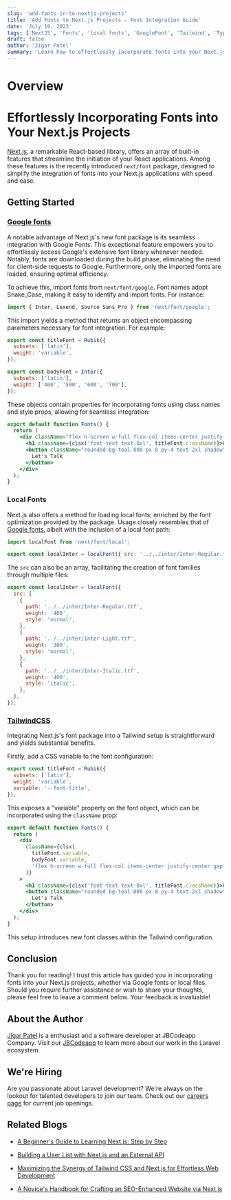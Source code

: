 ```yaml
---
slug: 'add-fonts-in-to-nextjs-projects'
title: 'Add Fonts to Next.js Projects - Font Integration Guide'
date: 'July 19, 2023'
tags: ['NextJS', 'Fonts', 'local fonts', 'GoogleFont', 'Tailwind', 'Typography']
draft: false
author: 'Jigar Patel'
summary: 'Learn how to effortlessly incorporate fonts into your Next.js projects with this comprehensive guide. Explore Google fonts integration, local fonts, and TailwindCSS integration for stunning typography.'
---
```


# Overview

<TOCInline toc={props.toc} exclude="Overview" toHeading={2} />

# Effortlessly Incorporating Fonts into Your Next.js Projects

[Next.js](https://nextjs.org/), a remarkable React-based library, offers an array of built-in features that streamline the initiation of your React applications. Among these features is the recently introduced `next/font` package, designed to simplify the integration of fonts into your Next.js applications with speed and ease.

## Getting Started

### [Google fonts](https://fonts.google.com/)

A notable advantage of Next.js's new font package is its seamless integration with Google Fonts. This exceptional feature empowers you to effortlessly access Google's extensive font library whenever needed. Notably, fonts are downloaded during the build phase, eliminating the need for client-side requests to Google. Furthermore, only the imported fonts are loaded, ensuring optimal efficiency.

To achieve this, import fonts from `next/font/google`. Font names adopt Snake_Case, making it easy to identify and import fonts. For instance:

```javascript
import { Inter, Lexend, Source_Sans_Pro } from 'next/font/google';
```

This import yields a method that returns an object encompassing parameters necessary for font integration. For example:

```javascript
export const titleFont = Rubik({
  subsets: ['latin'],
  weight: 'variable',
});

export const bodyFont = Inter({
  subsets: ['latin'],
  weight: ['400', '500', '600', '700'],
});
```

These objects contain properties for incorporating fonts using class names and style props, allowing for seamless integration:

```jsx
export default function Fonts() {
  return (
    <div className="flex h-screen w-full flex-col items-center justify-center gap-4 bg-stone-900 text-white">
      <h1 className={clsx('font-text text-8xl', titleFont.className)}>Hi, I'm Omari</h1>
      <button className="rounded bg-teal-800 px-8 py-4 text-2xl shadow" style={bodyFont.style}>
        Let's Talk
      </button>
    </div>
  );
}
```

### Local Fonts

Next.js also offers a method for loading local fonts, enriched by the font optimization provided by the package. Usage closely resembles that of [Google fonts](https://fonts.google.com/), albeit with the inclusion of a local font path:

```javascript
import localFont from 'next/font/local';

export const localInter = localFont({ src: '../../inter/Inter-Regular.ttf' });
```

The `src` can also be an array, facilitating the creation of font families through multiple files:

```javascript
export const localInter = localFont({
  src: [
    {
      path: '../../inter/Inter-Regular.ttf',
      weight: '400',
      style: 'normal',
    },
    {
      path: '../../inter/Inter-Light.ttf',
      weight: '300',
      style: 'normal',
    },
    {
      path: '../../inter/Inter-Italic.ttf',
      weight: '400',
      style: 'italic',
    },
  ],
});
```

### [TailwindCSS](https://tailwindcss.com/)

Integrating Next.js's font package into a Tailwind setup is straightforward and yields substantial benefits.

Firstly, add a CSS variable to the font configuration:

```javascript
export const titleFont = Rubik({
  subsets: ['latin'],
  weight: 'variable',
  variable: '--font-title',
});
```

This exposes a "variable" property on the font object, which can be incorporated using the `className` prop:

```jsx
export default function Fonts() {
  return (
    <div
      className={clsx(
        titleFont.variable,
        bodyFont.variable,
        'flex h-screen w-full flex-col items-center justify-center gap-4 bg-stone-900 text-white'
      )}
    >
      <h1 className={clsx('font-text text-8xl', titleFont.className)}>Hi, I'm Omari</h1>
      <button className="rounded bg-teal-800 px-8 py-4 text-2xl shadow" style={bodyFont.style}>
        Let's Talk
      </button>
    </div>
  );
}
```

This setup introduces new font classes within the Tailwind configuration.

## Conclusion

Thank you for reading! I trust this article has guided you in incorporating fonts into your Next.js projects, whether via Google fonts or local files. Should you require further assistance or wish to share your thoughts, please feel free to leave a comment below. Your feedback is invaluable!

## About the Author

[Jigar Patel](https://expertlaravel.com) is a
enthusiast and a software developer at JBCodeapp Company. Visit our [JBCodeapp](https://jbcodeapp.com) to learn more about our work in the Laravel ecosystem.

## We're Hiring

Are you passionate about Laravel development? We're always on the lookout for talented developers to join our team. Check out our [careers page](https://jbcodeapp.com) for current job openings.

## Related Blogs

- [A Beginner's Guide to Learning Next.js: Step by Step](beginners-guide-learning-nextjs-step-by-step)

- [Building a User List with Next.js and an External API](building-user-list-nextjs-external-api)

- [Maximizing the Synergy of Tailwind CSS and Next.js for Effortless Web Development](maximizing-synergy-tailwind-css-next-js-web-development)

- [A Novice's Handbook for Crafting an SEO-Enhanced Website via Next.js](a-novices-guide-to-seo-enhanced-websites-with-nextjs)
